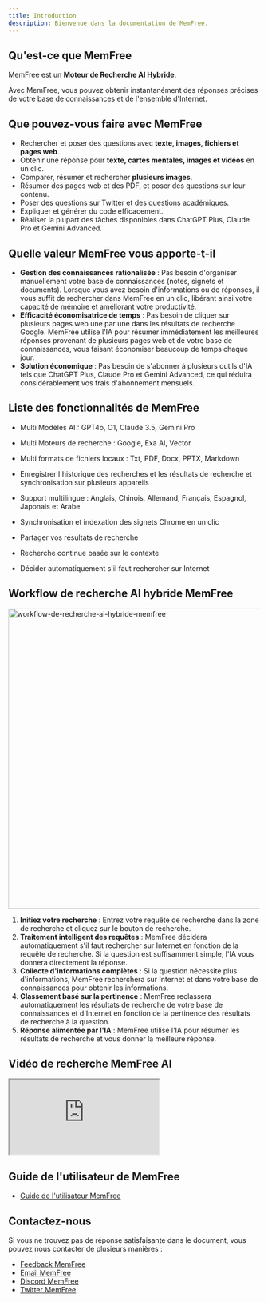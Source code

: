 ```yaml
---
title: Introduction
description: Bienvenue dans la documentation de MemFree.
---
```


## Qu'est-ce que MemFree

MemFree est un <b>Moteur de Recherche AI Hybride</b>.

Avec MemFree, vous pouvez obtenir instantanément des réponses précises de votre base de connaissances et de l'ensemble d'Internet.

## Que pouvez-vous faire avec MemFree

-   Rechercher et poser des questions avec **texte, images, fichiers et pages web**.
-   Obtenir une réponse pour **texte, cartes mentales, images et vidéos** en un clic.
-   Comparer, résumer et rechercher **plusieurs images**.
-   Résumer des pages web et des PDF, et poser des questions sur leur contenu.
-   Poser des questions sur Twitter et des questions académiques.
-   Expliquer et générer du code efficacement.
-   Réaliser la plupart des tâches disponibles dans ChatGPT Plus, Claude Pro et Gemini Advanced.

## Quelle valeur MemFree vous apporte-t-il

-   **Gestion des connaissances rationalisée** : Pas besoin d'organiser manuellement votre base de connaissances (notes, signets et documents). Lorsque vous avez besoin d'informations ou de réponses, il vous suffit de rechercher dans MemFree en un clic, libérant ainsi votre capacité de mémoire et améliorant votre productivité.
-   **Efficacité économisatrice de temps** : Pas besoin de cliquer sur plusieurs pages web une par une dans les résultats de recherche Google. MemFree utilise l'IA pour résumer immédiatement les meilleures réponses provenant de plusieurs pages web et de votre base de connaissances, vous faisant économiser beaucoup de temps chaque jour.
-   **Solution économique** : Pas besoin de s'abonner à plusieurs outils d'IA tels que ChatGPT Plus, Claude Pro et Gemini Advanced, ce qui réduira considérablement vos frais d'abonnement mensuels.

## Liste des fonctionnalités de MemFree

-   Multi Modèles AI : GPT4o, O1, Claude 3.5, Gemini Pro

-   Multi Moteurs de recherche : Google, Exa AI, Vector

-   Multi formats de fichiers locaux : Txt, PDF, Docx, PPTX, Markdown

-   Enregistrer l'historique des recherches et les résultats de recherche et synchronisation sur plusieurs appareils

-   Support multilingue : Anglais, Chinois, Allemand, Français, Espagnol, Japonais et Arabe

-   Synchronisation et indexation des signets Chrome en un clic

-   Partager vos résultats de recherche

-   Recherche continue basée sur le contexte

-   Décider automatiquement s'il faut rechercher sur Internet

## Workflow de recherche AI hybride MemFree

<Image
    className="mt-4 overflow-hidden rounded-lg border"
    width="800"
    height="600"
    src="/memfree-hybrid-ai-search.webp"
    alt="workflow-de-recherche-ai-hybride-memfree"
/>

1.  **Initiez votre recherche** : Entrez votre requête de recherche dans la zone de recherche et cliquez sur le bouton de recherche.
2.  **Traitement intelligent des requêtes** : MemFree décidera automatiquement s'il faut rechercher sur Internet en fonction de la requête de recherche. Si la question est suffisamment simple, l'IA vous donnera directement la réponse.
3.  **Collecte d'informations complètes** : Si la question nécessite plus d'informations, MemFree recherchera sur Internet et dans votre base de connaissances pour obtenir les informations.
4.  **Classement basé sur la pertinence** : MemFree reclassera automatiquement les résultats de recherche de votre base de connaissances et d'Internet en fonction de la pertinence des résultats de recherche à la question.
5.  **Réponse alimentée par l'IA** : MemFree utilise l'IA pour résumer les résultats de recherche et vous donner la meilleure réponse.

## Vidéo de recherche MemFree AI

<iframe
    className="mt-6 aspect-video w-full"
    src="https://www.youtube.com/embed/So_4pb3ynVk"
    title="MemFree : Moteur de Recherche AI Hybride"
    allow="accelerometer; autoplay; clipboard-write; encrypted-media; gyroscope; picture-in-picture; web-share; fullscreen"
    referrerPolicy="strict-origin-when-cross-origin"
    allowFullScreen
></iframe>

## Guide de l'utilisateur de MemFree

-   [Guide de l'utilisateur MemFree](/docs/memfree-user-guide)

## Contactez-nous

Si vous ne trouvez pas de réponse satisfaisante dans le document, vous pouvez nous contacter de plusieurs manières :

-   [Feedback MemFree](/feedback)
-   [Email MemFree](mailto:support@memfrre.me)
-   [Discord MemFree](https://discord.com/invite/7QqyMSTaRq)
-   [Twitter MemFree](https://x.com/ahaapple2023)
